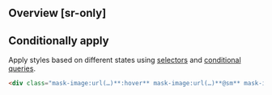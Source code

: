 ## Overview [sr-only]
<Overview/>

## Conditionally apply
Apply styles based on different states using [selectors](/docs/state-selectors) and [conditional queries](/docs/conditional-queries).
```html
<div class="mask-image:url(…)**:hover** mask-image:url(…)**@sm** mask-image:url(…)**@dark** mask-image:url(…)**@print**">…</div>
```

